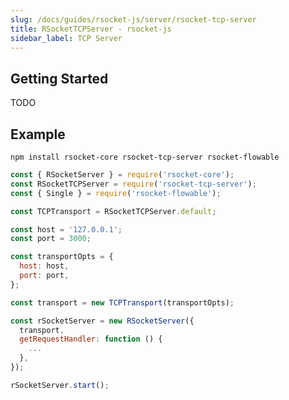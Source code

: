 ```yaml
---
slug: /docs/guides/rsocket-js/server/rsocket-tcp-server
title: RSocketTCPServer - rsocket-js
sidebar_label: TCP Server
---
```


## Getting Started

TODO

## Example

```
npm install rsocket-core rsocket-tcp-server rsocket-flowable
```

```js
const { RSocketServer } = require('rsocket-core');
const RSocketTCPServer = require('rsocket-tcp-server');
const { Single } = require('rsocket-flowable');

const TCPTransport = RSocketTCPServer.default;

const host = '127.0.0.1';
const port = 3000;

const transportOpts = {
  host: host,
  port: port,
};

const transport = new TCPTransport(transportOpts);

const rSocketServer = new RSocketServer({
  transport,
  getRequestHandler: function () {
    ...
  },
});

rSocketServer.start();
```
